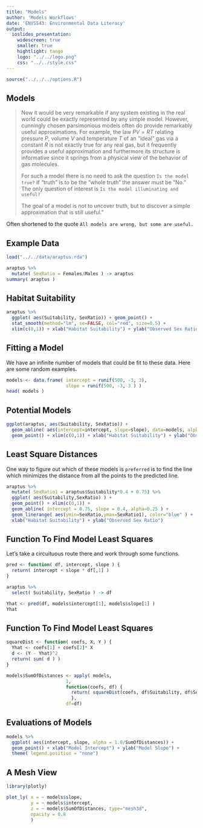 ```yaml
---
title: "Models"
author: 'Models Workflows'
date: 'ENVS543: Environmental Data Literacy'
output: 
  ioslides_presentation:
    widescreen: true
    smaller: true
    hightlight: tango
    logo: "../../logo.png"
    css: "../../style.css"
---
```


```r
source("../../../options.R")
```

## Models {.build}

> Now it would be very remarkable if any system existing in the real world could be exactly represented by any simple model. However, cunningly chosen parsimonious models often do provide remarkably useful approximations. For example, the law $PV = RT$ relating pressure $P$, volume $V$ and temperature $T$ of an “ideal” gas via a constant $R$ is not exactly true for any real gas, but it frequently provides a useful approximation and furthermore its structure is informative since it springs from a physical view of the behavior of gas molecules.
>
> For such a model there is no need to ask the question  `Is the model true?` If “truth” is to be the “whole truth” the answer must be “No.” The only question of interest is  `Is the model illuminating and useful?`
>
>The goal of a model is not to uncover truth, but to discover a simple approximation that is still useful.”


Often shortened to the quote  `All models are wrong, but some are useful.`




## Example Data

```r
load("../../data/araptus.rda")
```

```r
araptus %>% 
  mutate( SexRatio = Females/Males ) -> araptus 
summary( araptus )
```

## Habitat Suitability

```r
araptus %>%
  ggplot( aes(Suitability, SexRatio)) + geom_point() + 
  stat_smooth(method="lm", se=FALSE, col="red", size=0.5) + 
  xlim(c(0,1)) + xlab("Habitat Suitability") + ylab("Observed Sex Ratio")  
```

## Fitting a Model

We have an infinite number of models that could be fit to these data.  Here are some random examples.
```r
models <- data.frame( intercept = runif(500, -3, 3),
                      slope = runif(500, -3, 3 ) )
head( models )
```



## Potential Models

```r
ggplot(araptus, aes(Suitability, SexRatio)) + 
  geom_abline( aes(intercept=intercept, slope=slope), data=models, alpha=0.25 ) +
  geom_point() + xlim(c(0,1)) + xlab("Habitat Suitability") + ylab("Observed Sex Ratio")
```


## Least Square Distances

One way to figure out which of these models is `preferred` is to find the line which minimizes the distance from all the points to the predicted line.  
```r
araptus %>%
  mutate( SexRatio1 = araptus$Suitability*0.4 + 0.75) %>%
  ggplot( aes(Suitability,SexRatio) ) + 
  geom_point() + xlim(c(0,1)) + 
  geom_abline( intercept = 0.75, slope = 0.4, alpha=0.25 ) +
  geom_linerange( aes(ymin=SexRatio,ymax=SexRatio1), color="blue" ) +
  xlab("Habitat Suitability") + ylab("Observed Sex Ratio")
```

## Function To Find Model Least Squares

Let's take a circuituous route there and work through some functions.   
```r
pred <- function( df, intercept, slope ) {
  return( intercept + slope * df[,1] )
}

araptus %>%
  select( Suitability, SexRatio ) -> df

Yhat <- pred(df, models$intercept[1], models$slope[1] )
Yhat

```


## Function To Find Model Least Squares {.build}

```r
squareDist <- function( coefs, X, Y ) {
  Yhat <- coefs[1] + coefs[2]* X
  d <- (Y - Yhat)^2
  return( sum( d ) )
}
```

```r
models$SumOfDistances <- apply( models, 
                      1, 
                      function(coefs, df) {
                        return( squareDist(coefs, df$Suitability, df$SexRatio) )
                        }, 
                      df=df)
```

## Evaluations of Models

```r
models %>%
  ggplot( aes(intercept, slope, alpha = 1.0/SumOfDistances)) + 
  geom_point() + xlab("Model Intercept") + ylab("Model Slope") + 
  theme( legend.position = "none")
```

## A Mesh View

```r
library(plotly)

plot_ly( x = ~ models$slope, 
         y = ~ models$intercept, 
         z = ~ models$SumOfDistances, type="mesh3d",
         opacity = 0.8
         )
```


